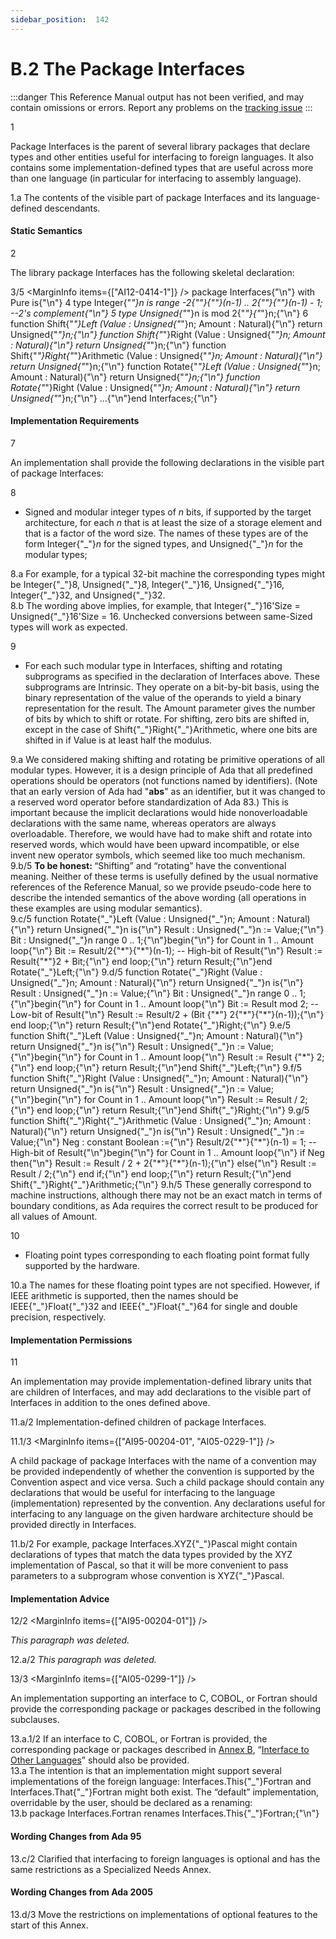 ```yaml
---
sidebar_position:  142
---
```


# B.2 The Package Interfaces

:::danger
This Reference Manual output has not been verified,
and may contain omissions or errors.
Report any problems on the [tracking issue](https://github.com/ada-lang-io/ada-lang-io/issues/20)
:::


<MarginText>1</MarginText>
<p>Package Interfaces is the parent of several library packages that declare types and other entities useful for interfacing to foreign languages. It also contains some implementation-defined types that are useful across more than one language (in particular for interfacing to assembly language). <br /></p>

<AnnotatedOnly>
<MarginText>1.a</MarginText>
<Admonition type="aarm" aarm="implementation-defined">
<strong></strong>The contents of the visible part of package Interfaces and its language-defined descendants.<br />
</Admonition>
</AnnotatedOnly>


#### Static Semantics

<MarginText>2</MarginText>
<p>The library package Interfaces has the following skeletal declaration: <br /></p>

<MarginText>3/5</MarginText>
<MarginInfo items={["AI12-0414-1"]} />
<CodeBlock language="ada">
package Interfaces{"\n"}   with Pure is{"\n"}
<MarginText>4</MarginText>
   type Integer{"_"}n is range -2{"*"}{"*"}(n-1) .. 2{"*"}{"*"}(n-1) - 1;  --2's complement{"\n"}
<MarginText>5</MarginText>
   type Unsigned{"_"}n is mod 2{"*"}{"*"}n;{"\n"}
<MarginText>6</MarginText>
   function Shift{"_"}Left  (Value : Unsigned{"_"}n; Amount : Natural){"\n"}      return Unsigned{"_"}n;{"\n"}   function Shift{"_"}Right (Value : Unsigned{"_"}n; Amount : Natural){"\n"}      return Unsigned{"_"}n;{"\n"}   function Shift{"_"}Right{"_"}Arithmetic (Value : Unsigned{"_"}n; Amount : Natural){"\n"}      return Unsigned{"_"}n;{"\n"}   function Rotate{"_"}Left  (Value : Unsigned{"_"}n; Amount : Natural){"\n"}      return Unsigned{"_"}n;{"\n"}   function Rotate{"_"}Right (Value : Unsigned{"_"}n; Amount : Natural){"\n"}      return Unsigned{"_"}n;{"\n"}   ...{"\n"}end Interfaces;{"\n"}

</CodeBlock>

#### Implementation Requirements

<MarginText>7</MarginText>
<p>An implementation shall provide the following declarations in the visible part of package Interfaces: <br /></p>

<MarginText>8</MarginText>
<ul>
<li>Signed and modular integer types of <em>n</em> bits, if supported by the target architecture, for each <em>n</em> that is at least the size of a storage element and that is a factor of the word size. The names of these types are of the form Integer{"_"}<em>n</em> for the signed types, and Unsigned{"_"}<em>n</em> for the modular types; <br /></li>
</ul>
<AnnotatedOnly>
<MarginText>8.a</MarginText>
<Admonition type="aarm" aarm="ramification">
<strong></strong>For example, for a typical 32-bit machine the corresponding types might be Integer{"_"}8, Unsigned{"_"}8, Integer{"_"}16, Unsigned{"_"}16, Integer{"_"}32, and Unsigned{"_"}32.<br />
</Admonition>
</AnnotatedOnly>

<AnnotatedOnly>
<MarginText>8.b</MarginText>
<Admonition type="aarm" aarm="note">
The wording above implies, for example, that Integer{"_"}16'Size = Unsigned{"_"}16'Size = 16. Unchecked conversions between same-Sized types will work as expected. <br />
</Admonition>
</AnnotatedOnly>

<MarginText>9</MarginText>
<ul>
<li>For each such modular type in Interfaces, shifting and rotating subprograms as specified in the declaration of Interfaces above. These subprograms are Intrinsic. They operate on a bit-by-bit basis, using the binary representation of the value of the operands to yield a binary representation for the result. The Amount parameter gives the number of bits by which to shift or rotate. For shifting, zero bits are shifted in, except in the case of Shift{"_"}Right{"_"}Arithmetic, where one bits are shifted in if Value is at least half the modulus. <br /></li>
</ul>
<AnnotatedOnly>
<MarginText>9.a</MarginText>
<Admonition type="aarm" aarm="reason">
<strong></strong>We considered making shifting and rotating be primitive operations of all modular types. However, it is a design principle of Ada that all predefined operations should be operators (not functions named by identifiers). (Note that an early version of Ada had "<strong>abs</strong>" as an identifier, but it was changed to a reserved word operator before standardization of Ada 83.) This is important because the implicit declarations would hide nonoverloadable declarations with the same name, whereas operators are always overloadable. Therefore, we would have had to make shift and rotate into reserved words, which would have been upward incompatible, or else invent new operator symbols, which seemed like too much mechanism. <br />
</Admonition>
</AnnotatedOnly>

<AnnotatedOnly>
<MarginText>9.b/5</MarginText>
<MarginInfo items={["AI12-0264-1"]} />
<Admonition type="aarm" aarm="note">
<strong>To be honest: </strong>&ldquo;Shifting&rdquo; and &ldquo;rotating&rdquo; have the conventional meaning. Neither of these terms is usefully defined by the usual normative references of the Reference Manual, so we provide pseudo-code here to describe the intended semantics of the above wording (all operations in these examples are using modular semantics).<br />
</Admonition>
</AnnotatedOnly>

<AnnotatedOnly>
<MarginText>9.c/5</MarginText>
<CodeBlock language="ada">
function Rotate{"_"}Left (Value : Unsigned{"_"}n; Amount : Natural){"\n"}   return Unsigned{"_"}n is{"\n"}   Result : Unsigned{"_"}n := Value;{"\n"}   Bit : Unsigned{"_"}n range 0 .. 1;{"\n"}begin{"\n"}   for Count in 1 .. Amount loop{"\n"}      Bit := Result/2{"*"}{"*"}(n-1); -- High-bit of Result{"\n"}      Result := Result{"*"}2 + Bit;{"\n"}   end loop;{"\n"}   return Result;{"\n"}end Rotate{"_"}Left;{"\n"}
<MarginText>9.d/5</MarginText>
function Rotate{"_"}Right (Value : Unsigned{"_"}n; Amount : Natural){"\n"}   return Unsigned{"_"}n is{"\n"}   Result : Unsigned{"_"}n := Value;{"\n"}   Bit : Unsigned{"_"}n range 0 .. 1;{"\n"}begin{"\n"}   for Count in 1 .. Amount loop{"\n"}      Bit := Result mod 2; -- Low-bit of Result{"\n"}      Result := Result/2 + (Bit {"*"} 2{"*"}{"*"}(n-1));{"\n"}   end loop;{"\n"}   return Result;{"\n"}end Rotate{"_"}Right;{"\n"}
<MarginText>9.e/5</MarginText>
function Shift{"_"}Left (Value : Unsigned{"_"}n; Amount : Natural){"\n"}   return Unsigned{"_"}n is{"\n"}   Result : Unsigned{"_"}n := Value;{"\n"}begin{"\n"}   for Count in 1 .. Amount loop{"\n"}      Result := Result {"*"} 2;{"\n"}   end loop;{"\n"}   return Result;{"\n"}end Shift{"_"}Left;{"\n"}
<MarginText>9.f/5</MarginText>
function Shift{"_"}Right (Value : Unsigned{"_"}n; Amount : Natural){"\n"}   return Unsigned{"_"}n is{"\n"}   Result : Unsigned{"_"}n := Value;{"\n"}begin{"\n"}   for Count in 1 .. Amount loop{"\n"}      Result := Result / 2;{"\n"}   end loop;{"\n"}   return Result;{"\n"}end Shift{"_"}Right;{"\n"}
<MarginText>9.g/5</MarginText>
function Shift{"_"}Right{"_"}Arithmetic (Value : Unsigned{"_"}n; Amount : Natural){"\n"}   return Unsigned{"_"}n is{"\n"}   Result : Unsigned{"_"}n := Value;{"\n"}   Neg : constant Boolean :={"\n"}      Result/2{"*"}{"*"}(n-1) = 1; -- High-bit of Result{"\n"}begin{"\n"}   for Count in 1 .. Amount loop{"\n"}      if Neg then{"\n"}         Result := Result / 2 + 2{"*"}{"*"}(n-1);{"\n"}      else{"\n"}         Result := Result / 2;{"\n"}      end if;{"\n"}   end loop;{"\n"}   return Result;{"\n"}end Shift{"_"}Right{"_"}Arithmetic;{"\n"}

</CodeBlock>
</AnnotatedOnly>
<AnnotatedOnly>
<MarginText>9.h/5</MarginText>
<MarginInfo items={["AI12-0264-1"]} />
<Admonition type="aarm" aarm="note">
These generally correspond to machine instructions, although there may not be an exact match in terms of boundary conditions, as Ada requires the correct result to be produced for all values of Amount. <br />
</Admonition>
</AnnotatedOnly>

<MarginText>10</MarginText>
<ul>
<li>Floating point types corresponding to each floating point format fully supported by the hardware. <br /></li>
</ul>
<AnnotatedOnly>
<MarginText>10.a</MarginText>
<Admonition type="aarm" aarm="implementation-note">
<strong></strong>The names for these floating point types are not specified. However, if IEEE arithmetic is supported, then the names should be IEEE{"_"}Float{"_"}32 and IEEE{"_"}Float{"_"}64 for single and double precision, respectively.<br />
</Admonition>
</AnnotatedOnly>


#### Implementation Permissions

<MarginText>11</MarginText>
<p>An implementation may provide implementation-defined library units that are children of Interfaces, and may add declarations to the visible part of Interfaces in addition to the ones defined above. <br /></p>

<AnnotatedOnly>
<MarginText>11.a/2</MarginText>
<Admonition type="aarm" aarm="implementation-defined">
<strong></strong>Implementation-defined children of package Interfaces.<br />
</Admonition>
</AnnotatedOnly>

<MarginText>11.1/3</MarginText>
<MarginInfo items={["AI95-00204-01", "AI05-0229-1"]} />
<p>A child package of package Interfaces with the name of a convention may be provided independently of whether the convention is supported by the Convention aspect and vice versa. Such a child package should contain any declarations that would be useful for interfacing to the language (implementation) represented by the convention. Any declarations useful for interfacing to any language on the given hardware architecture should be provided directly in Interfaces. <br /></p>

<AnnotatedOnly>
<MarginText>11.b/2</MarginText>
<Admonition type="aarm" aarm="ramification">
<strong></strong>For example, package Interfaces.XYZ{"_"}Pascal might contain declarations of types that match the data types provided by the XYZ implementation of Pascal, so that it will be more convenient to pass parameters to a subprogram whose convention is XYZ{"_"}Pascal. <br />
</Admonition>
</AnnotatedOnly>


#### Implementation Advice

<MarginText>12/2</MarginText>
<MarginInfo items={["AI95-00204-01"]} />
<p><em>This paragraph was deleted.</em><br /></p>

<AnnotatedOnly>
<MarginText>12.a/2</MarginText>
<Admonition type="aarm" aarm="note">
<em>This paragraph was deleted.</em><br />
</Admonition>
</AnnotatedOnly>

<MarginText>13/3</MarginText>
<MarginInfo items={["AI05-0299-1"]} />
<p>An implementation supporting an interface to C, COBOL, or Fortran should provide the corresponding package or packages described in the following subclauses. <br /></p>

<AnnotatedOnly>
<MarginText>13.a.1/2</MarginText>
<Admonition type="aarm" aarm="implementation-advice">
<strong></strong>If an interface to C, COBOL, or Fortran is provided, the corresponding package or packages described in <a href="/docs/arm/AA-B/">Annex B</a>, &ldquo;<a href="/docs/arm/AA-B/">Interface to Other Languages</a>&rdquo; should also be provided.<br />
</Admonition>
</AnnotatedOnly>

<AnnotatedOnly>
<MarginText>13.a</MarginText>
<Admonition type="aarm" aarm="implementation-note">
<strong></strong>The intention is that an implementation might support several implementations of the foreign language: Interfaces.This{"_"}Fortran and Interfaces.That{"_"}Fortran might both exist. The &ldquo;default&rdquo; implementation, overridable by the user, should be declared as a renaming: <br />
</Admonition>
</AnnotatedOnly>

<AnnotatedOnly>
<MarginText>13.b</MarginText>
<CodeBlock language="ada">
package Interfaces.Fortran renames Interfaces.This{"_"}Fortran;{"\n"}

</CodeBlock>
</AnnotatedOnly>
<AnnotatedOnly>

#### Wording Changes from Ada 95

</AnnotatedOnly>
<AnnotatedOnly>
<MarginText>13.c/2</MarginText>
<MarginInfo items={["AI95-00204-01"]} />
<Admonition type="aarm" aarm="note">
Clarified that interfacing to foreign languages is optional and has the same restrictions as a Specialized Needs Annex. <br />
</Admonition>
</AnnotatedOnly>

<AnnotatedOnly>

#### Wording Changes from Ada 2005

</AnnotatedOnly>
<AnnotatedOnly>
<MarginText>13.d/3</MarginText>
<MarginInfo items={["AI05-0262-1"]} />
<Admonition type="aarm" aarm="note">
Move the restrictions on implementations of optional features to the start of this Annex. <br />
</Admonition>
</AnnotatedOnly>

